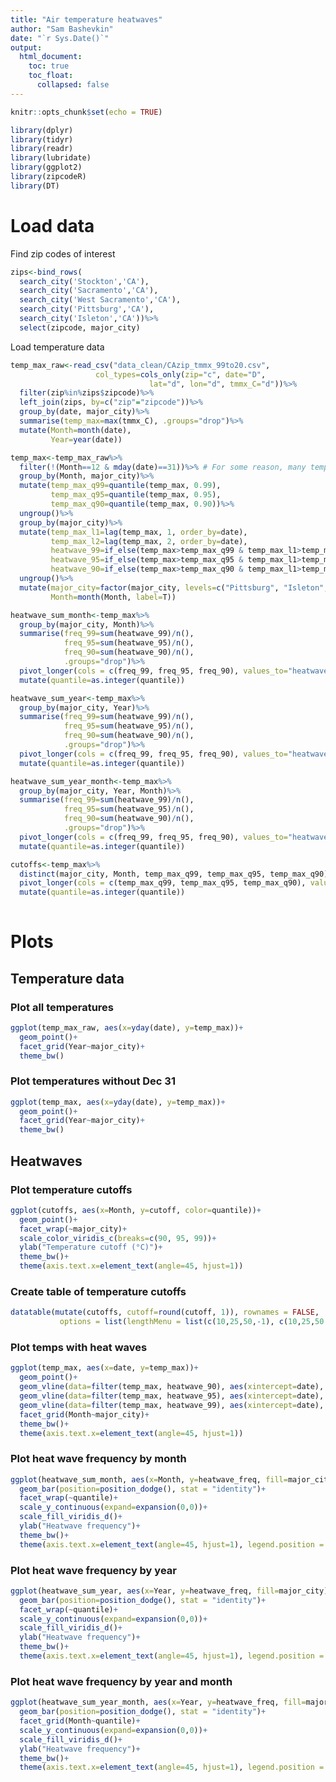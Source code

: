 ```yaml
---
title: "Air temperature heatwaves"
author: "Sam Bashevkin"
date: "`r Sys.Date()`"
output: 
  html_document:
    toc: true
    toc_float:
      collapsed: false
---
```


```r
knitr::opts_chunk$set(echo = TRUE)
```

```r
library(dplyr)
library(tidyr)
library(readr)
library(lubridate)
library(ggplot2)
library(zipcodeR)
library(DT)
```

# Load data

Find zip codes of interest
```r
zips<-bind_rows(
  search_city('Stockton','CA'),
  search_city('Sacramento','CA'),
  search_city('West Sacramento','CA'),
  search_city('Pittsburg','CA'),
  search_city('Isleton','CA'))%>%
  select(zipcode, major_city)
```

Load temperature data
```r
temp_max_raw<-read_csv("data_clean/CAzip_tmmx_99to20.csv", 
                   col_types=cols_only(zip="c", date="D",
                               lat="d", lon="d", tmmx_C="d"))%>%
  filter(zip%in%zips$zipcode)%>%
  left_join(zips, by=c("zip"="zipcode"))%>%
  group_by(date, major_city)%>%
  summarise(temp_max=max(tmmx_C), .groups="drop")%>%
  mutate(Month=month(date),
         Year=year(date))

temp_max<-temp_max_raw%>%
  filter(!(Month==12 & mday(date)==31))%>% # For some reason, many temps on Dec 31 are very high, so removing all of them
  group_by(Month, major_city)%>%
  mutate(temp_max_q99=quantile(temp_max, 0.99),
         temp_max_q95=quantile(temp_max, 0.95),
         temp_max_q90=quantile(temp_max, 0.90))%>%
  ungroup()%>%
  group_by(major_city)%>%
  mutate(temp_max_l1=lag(temp_max, 1, order_by=date),
         temp_max_l2=lag(temp_max, 2, order_by=date),
         heatwave_99=if_else(temp_max>temp_max_q99 & temp_max_l1>temp_max_q99 & temp_max_l2>temp_max_q99, TRUE, FALSE),
         heatwave_95=if_else(temp_max>temp_max_q95 & temp_max_l1>temp_max_q95 & temp_max_l2>temp_max_q95, TRUE, FALSE),
         heatwave_90=if_else(temp_max>temp_max_q90 & temp_max_l1>temp_max_q90 & temp_max_l2>temp_max_q90, TRUE, FALSE))%>%
  ungroup()%>%
  mutate(major_city=factor(major_city, levels=c("Pittsburg", "Isleton", "West Sacramento", "Sacramento", "Stockton")),
         Month=month(Month, label=T))

heatwave_sum_month<-temp_max%>%
  group_by(major_city, Month)%>%
  summarise(freq_99=sum(heatwave_99)/n(),
            freq_95=sum(heatwave_95)/n(),
            freq_90=sum(heatwave_90)/n(),
            .groups="drop")%>%
  pivot_longer(cols = c(freq_99, freq_95, freq_90), values_to="heatwave_freq", names_to="quantile", names_prefix="freq_")%>%
  mutate(quantile=as.integer(quantile))

heatwave_sum_year<-temp_max%>%
  group_by(major_city, Year)%>%
  summarise(freq_99=sum(heatwave_99)/n(),
            freq_95=sum(heatwave_95)/n(),
            freq_90=sum(heatwave_90)/n(),
            .groups="drop")%>%
  pivot_longer(cols = c(freq_99, freq_95, freq_90), values_to="heatwave_freq", names_to="quantile", names_prefix="freq_")%>%
  mutate(quantile=as.integer(quantile))

heatwave_sum_year_month<-temp_max%>%
  group_by(major_city, Year, Month)%>%
  summarise(freq_99=sum(heatwave_99)/n(),
            freq_95=sum(heatwave_95)/n(),
            freq_90=sum(heatwave_90)/n(),
            .groups="drop")%>%
  pivot_longer(cols = c(freq_99, freq_95, freq_90), values_to="heatwave_freq", names_to="quantile", names_prefix="freq_")%>%
  mutate(quantile=as.integer(quantile))

cutoffs<-temp_max%>%
  distinct(major_city, Month, temp_max_q99, temp_max_q95, temp_max_q90)%>%
  pivot_longer(cols = c(temp_max_q99, temp_max_q95, temp_max_q90), values_to="cutoff", names_to="quantile", names_prefix="temp_max_q")%>%
  mutate(quantile=as.integer(quantile))
  
```

# Plots 

## Temperature data

### Plot all temperatures

```r
ggplot(temp_max_raw, aes(x=yday(date), y=temp_max))+
  geom_point()+
  facet_grid(Year~major_city)+
  theme_bw()
```

### Plot temperatures without Dec 31

```r
ggplot(temp_max, aes(x=yday(date), y=temp_max))+
  geom_point()+
  facet_grid(Year~major_city)+
  theme_bw()
```

## Heatwaves

### Plot temperature cutoffs

```r
ggplot(cutoffs, aes(x=Month, y=cutoff, color=quantile))+
  geom_point()+
  facet_wrap(~major_city)+
  scale_color_viridis_c(breaks=c(90, 95, 99))+
  ylab("Temperature cutoff (°C)")+
  theme_bw()+
  theme(axis.text.x=element_text(angle=45, hjust=1))
```

### Create table of temperature cutoffs

```r
datatable(mutate(cutoffs, cutoff=round(cutoff, 1)), rownames = FALSE, 
           options = list(lengthMenu = list(c(10,25,50,-1), c(10,25,50,"All"))))
```

### Plot temps with heat waves

```r
ggplot(temp_max, aes(x=date, y=temp_max))+
  geom_point()+
  geom_vline(data=filter(temp_max, heatwave_90), aes(xintercept=date), color="chartreuse3")+
  geom_vline(data=filter(temp_max, heatwave_95), aes(xintercept=date), color="darkorchid4")+
  geom_vline(data=filter(temp_max, heatwave_99), aes(xintercept=date), color="red")+
  facet_grid(Month~major_city)+
  theme_bw()+
  theme(axis.text.x=element_text(angle=45, hjust=1))
```

### Plot heat wave frequency by month

```r
ggplot(heatwave_sum_month, aes(x=Month, y=heatwave_freq, fill=major_city))+
  geom_bar(position=position_dodge(), stat = "identity")+
  facet_wrap(~quantile)+
  scale_y_continuous(expand=expansion(0,0))+
  scale_fill_viridis_d()+
  ylab("Heatwave frequency")+
  theme_bw()+
  theme(axis.text.x=element_text(angle=45, hjust=1), legend.position = "bottom")
```

### Plot heat wave frequency by year

```r
ggplot(heatwave_sum_year, aes(x=Year, y=heatwave_freq, fill=major_city))+
  geom_bar(position=position_dodge(), stat = "identity")+
  facet_wrap(~quantile)+
  scale_y_continuous(expand=expansion(0,0))+
  scale_fill_viridis_d()+
  ylab("Heatwave frequency")+
  theme_bw()+
  theme(axis.text.x=element_text(angle=45, hjust=1), legend.position = "bottom")
```

### Plot heat wave frequency by year and month

```r
ggplot(heatwave_sum_year_month, aes(x=Year, y=heatwave_freq, fill=major_city))+
  geom_bar(position=position_dodge(), stat = "identity")+
  facet_grid(Month~quantile)+
  scale_y_continuous(expand=expansion(0,0))+
  scale_fill_viridis_d()+
  ylab("Heatwave frequency")+
  theme_bw()+
  theme(axis.text.x=element_text(angle=45, hjust=1), legend.position = "bottom")
```
